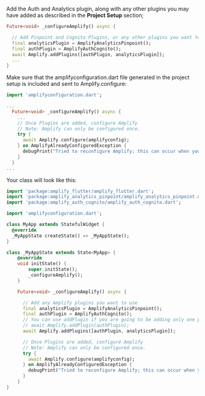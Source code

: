 Add the Auth and Analytics plugin, along with any other plugins you may have added as described in the **Project Setup** section;

```dart
Future<void> _configureAmplify() async {

  // Add Pinpoint and Cognito Plugins, or any other plugins you want to use
  final analyticsPlugin = AmplifyAnalyticsPinpoint();
  final authPlugin = AmplifyAuthCognito();
  await Amplify.addPlugins([authPlugin, analyticsPlugin]);
  ...
}
```

Make sure that the amplifyconfiguration.dart file generated in the project setup is included and sent to Amplify.configure:

```dart
import 'amplifyconfiguration.dart';

...
  Future<void> _configureAmplify() async {
    ...
    // Once Plugins are added, configure Amplify
    // Note: Amplify can only be configured once.
    try {
      await Amplify.configure(amplifyconfig);
    } on AmplifyAlreadyConfiguredException {
      debugPrint("Tried to reconfigure Amplify; this can occur when your app restarts on Android.");
    }
  }
...
```

Your class will look like this:

```dart
import 'package:amplify_flutter/amplify_flutter.dart';
import 'package:amplify_analytics_pinpoint/amplify_analytics_pinpoint.dart';
import 'package:amplify_auth_cognito/amplify_auth_cognito.dart';

import 'amplifyconfiguration.dart';

class MyApp extends StatefulWidget {
  @override
  _MyAppState createState() => _MyAppState();
}

class _MyAppState extends State<MyApp> {
    @override
    void initState() {
        super.initState();
        _configureAmplify();
    }

    Future<void> _configureAmplify() async {

      // Add any Amplify plugins you want to use
      final analyticsPlugin = AmplifyAnalyticsPinpoint();
      final authPlugin = AmplifyAuthCognito();
      // You can use addPlugin if you are going to be adding only one plugin
      // await Amplify.addPlugin(authPlugin);
      await Amplify.addPlugins([authPlugin, analyticsPlugin]);

      // Once Plugins are added, configure Amplify
      // Note: Amplify can only be configured once.
      try {
        await Amplify.configure(amplifyconfig);
      } on AmplifyAlreadyConfiguredException {
        debugPrint("Tried to reconfigure Amplify; this can occur when your app restarts on Android.");
      }
    }
}
```
